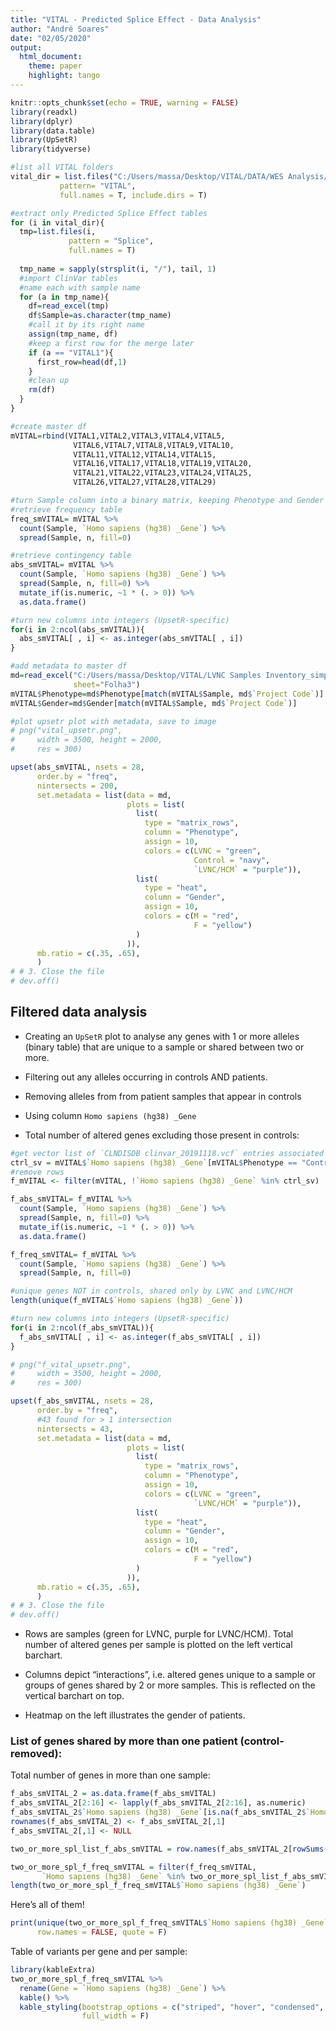 ---
title: "VITAL - Predicted Splice Effect - Data Analysis"
author: "André Soares"
date: "02/05/2020"
output: 
  html_document:
    theme: paper
    highlight: tango
---

```{r setup, include=FALSE}
knitr::opts_chunk$set(echo = TRUE, warning = FALSE)
library(readxl)
library(dplyr)
library(data.table)
library(UpSetR)
library(tidyverse)
```

```{r warning=FALSE, include=FALSE}
#list all VITAL folders
vital_dir = list.files("C:/Users/massa/Desktop/VITAL/DATA/WES Analysis/",
           pattern= "VITAL",
           full.names = T, include.dirs = T)

#extract only Predicted Splice Effect tables
for (i in vital_dir){
  tmp=list.files(i, 
             pattern = "Splice",
             full.names = T)
  
  tmp_name = sapply(strsplit(i, "/"), tail, 1)
  #import ClinVar tables
  #name each with sample name
  for (a in tmp_name){
    df=read_excel(tmp)
    df$Sample=as.character(tmp_name)
    #call it by its right name
    assign(tmp_name, df)
    #keep a first row for the merge later
    if (a == "VITAL1"){
      first_row=head(df,1)
    }
    #clean up
    rm(df)
  }
}

#create master df
mVITAL=rbind(VITAL1,VITAL2,VITAL3,VITAL4,VITAL5,
              VITAL6,VITAL7,VITAL8,VITAL9,VITAL10,
              VITAL11,VITAL12,VITAL14,VITAL15,
              VITAL16,VITAL17,VITAL18,VITAL19,VITAL20,
              VITAL21,VITAL22,VITAL23,VITAL24,VITAL25,
              VITAL26,VITAL27,VITAL28,VITAL29)
```

```{r warning=FALSE, include=FALSE}
#turn Sample column into a binary matrix, keeping Phenotype and Gender
#retrieve frequency table
freq_smVITAL= mVITAL %>% 
  count(Sample, `Homo sapiens (hg38) _Gene`) %>%
  spread(Sample, n, fill=0)

#retrieve contingency table
abs_smVITAL= mVITAL %>% 
  count(Sample, `Homo sapiens (hg38) _Gene`) %>%
  spread(Sample, n, fill=0) %>%
  mutate_if(is.numeric, ~1 * (. > 0)) %>% 
  as.data.frame()

#turn new columns into integers (UpsetR-specific)
for(i in 2:ncol(abs_smVITAL)){
  abs_smVITAL[ , i] <- as.integer(abs_smVITAL[ , i]) 
}

#add metadata to master df
md=read_excel("C:/Users/massa/Desktop/VITAL/LVNC Samples Inventory_simplified.xlsx",
              sheet="Folha3")
mVITAL$Phenotype=md$Phenotype[match(mVITAL$Sample, md$`Project Code`)]
mVITAL$Gender=md$Gender[match(mVITAL$Sample, md$`Project Code`)]
```

```{r fig.width=10, include=FALSE}
#plot upsetr plot with metadata, save to image
# png("vital_upsetr.png", 
#     width = 3500, height = 2000,
#     res = 300)

upset(abs_smVITAL, nsets = 28, 
      order.by = "freq",
      nintersects = 200,
      set.metadata = list(data = md, 
                          plots = list(
                            list(
                              type = "matrix_rows", 
                              column = "Phenotype", 
                              assign = 10, 
                              colors = c(LVNC = "green", 
                                         Control = "navy",
                                         `LVNC/HCM` = "purple")),
                            list(
                              type = "heat",
                              column = "Gender",
                              assign = 10,
                              colors = c(M = "red",
                                         F = "yellow")
                            )
                          )),
      mb.ratio = c(.35, .65),
      )
# # 3. Close the file
# dev.off()
```

## Filtered data analysis

 - Creating an `UpSetR` plot to analyse any genes with 1 or more alleles (binary table) that are unique to a sample or shared between two or more.

 - Filtering out any alleles occurring in controls AND patients.

 - Removing alleles from from patient samples that appear in controls
 
 - Using column `Homo sapiens (hg38) _Gene`

 - Total number of altered genes excluding those present in controls:
```{r echo=FALSE}
#get vector list of `CLNDISDB clinvar_20191118.vcf` entries associated to Controls
ctrl_sv = mVITAL$`Homo sapiens (hg38) _Gene`[mVITAL$Phenotype == "Control"]
#remove rows 
f_mVITAL <- filter(mVITAL, !`Homo sapiens (hg38) _Gene` %in% ctrl_sv)

f_abs_smVITAL= f_mVITAL %>% 
  count(Sample, `Homo sapiens (hg38) _Gene`) %>%
  spread(Sample, n, fill=0) %>%
  mutate_if(is.numeric, ~1 * (. > 0)) %>% 
  as.data.frame()

f_freq_smVITAL= f_mVITAL %>% 
  count(Sample, `Homo sapiens (hg38) _Gene`) %>%
  spread(Sample, n, fill=0)

#unique genes NOT in controls, shared only by LVNC and LVNC/HCM
length(unique(f_mVITAL$`Homo sapiens (hg38) _Gene`))

#turn new columns into integers (UpsetR-specific)
for(i in 2:ncol(f_abs_smVITAL)){
  f_abs_smVITAL[ , i] <- as.integer(f_abs_smVITAL[ , i]) 
}
```

```{r echo=FALSE, fig.height=4, fig.width=7}
# png("f_vital_upsetr.png", 
#     width = 3500, height = 2000,
#     res = 300)

upset(f_abs_smVITAL, nsets = 28, 
      order.by = "freq",
      #43 found for > 1 intersection 
      nintersects = 43,
      set.metadata = list(data = md, 
                          plots = list(
                            list(
                              type = "matrix_rows", 
                              column = "Phenotype", 
                              assign = 10, 
                              colors = c(LVNC = "green", 
                                         `LVNC/HCM` = "purple")),
                            list(
                              type = "heat",
                              column = "Gender",
                              assign = 10,
                              colors = c(M = "red",
                                         F = "yellow")
                            )
                          )),
      mb.ratio = c(.35, .65),
      )
# # 3. Close the file
# dev.off()
```

 - Rows are samples (green for LVNC, purple for LVNC/HCM). Total number of altered genes per sample is plotted on the left vertical barchart.

 - Columns depict "interactions", i.e. altered genes unique to a sample or groups of genes shared by 2 or more samples. This is reflected on the vertical barchart on top.
 
 - Heatmap on the left illustrates the gender of patients.

### List of genes shared by more than one patient (control-removed):

Total number of genes in more than one sample:
```{r echo=FALSE}
f_abs_smVITAL_2 = as.data.frame(f_abs_smVITAL)
f_abs_smVITAL_2[2:16] <- lapply(f_abs_smVITAL_2[2:16], as.numeric)
f_abs_smVITAL_2$`Homo sapiens (hg38) _Gene`[is.na(f_abs_smVITAL_2$`Homo sapiens (hg38) _Gene`)] <- "no ID"
rownames(f_abs_smVITAL_2) <- f_abs_smVITAL_2[,1]
f_abs_smVITAL_2[,1] <- NULL

two_or_more_spl_list_f_abs_smVITAL = row.names(f_abs_smVITAL_2[rowSums(f_abs_smVITAL_2) > 1,])

two_or_more_spl_f_freq_smVITAL = filter(f_freq_smVITAL,
       `Homo sapiens (hg38) _Gene` %in% two_or_more_spl_list_f_abs_smVITAL)
length(two_or_more_spl_f_freq_smVITAL$`Homo sapiens (hg38) _Gene`)
```

Here's all of them!

```{r echo=FALSE, comment=NA}
print(unique(two_or_more_spl_f_freq_smVITAL$`Homo sapiens (hg38) _Gene`),
      row.names = FALSE, quote = F)
```

Table of variants per gene and per sample:

```{r}
library(kableExtra)
two_or_more_spl_f_freq_smVITAL %>%
  rename(Gene = `Homo sapiens (hg38) _Gene`) %>% 
  kable() %>% 
  kable_styling(bootstrap_options = c("striped", "hover", "condensed", "responsive"),
                full_width = F)
```